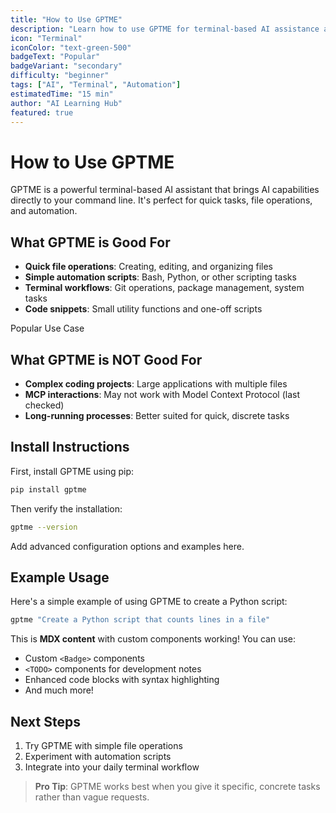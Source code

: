 ```yaml
---
title: "How to Use GPTME"
description: "Learn how to use GPTME for terminal-based AI assistance and automation"
icon: "Terminal"
iconColor: "text-green-500"
badgeText: "Popular"
badgeVariant: "secondary"
difficulty: "beginner"
tags: ["AI", "Terminal", "Automation"]
estimatedTime: "15 min"
author: "AI Learning Hub"
featured: true
---
```


# How to Use GPTME

GPTME is a powerful terminal-based AI assistant that brings AI capabilities directly to your command line. It's perfect for quick tasks, file operations, and automation.

## What GPTME is Good For

- **Quick file operations**: Creating, editing, and organizing files
- **Simple automation scripts**: Bash, Python, or other scripting tasks  
- **Terminal workflows**: Git operations, package management, system tasks
- **Code snippets**: Small utility functions and one-off scripts

<Badge variant="default">Popular Use Case</Badge>

## What GPTME is NOT Good For

- **Complex coding projects**: Large applications with multiple files
- **MCP interactions**: May not work with Model Context Protocol (last checked)
- **Long-running processes**: Better suited for quick, discrete tasks

## Install Instructions

First, install GPTME using pip:

```bash
pip install gptme
```

Then verify the installation:

```bash
gptme --version
```

<TODO>Add advanced configuration options and examples here.</TODO>

## Example Usage

Here's a simple example of using GPTME to create a Python script:

```bash
gptme "Create a Python script that counts lines in a file"
```

This is **MDX content** with custom components working! You can use:

- Custom `<Badge>` components
- `<TODO>` components for development notes
- Enhanced code blocks with syntax highlighting
- And much more!

## Next Steps

1. Try GPTME with simple file operations
2. Experiment with automation scripts  
3. Integrate into your daily terminal workflow

> **Pro Tip**: GPTME works best when you give it specific, concrete tasks rather than vague requests.
